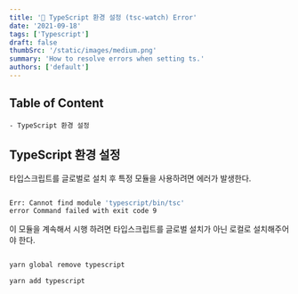 ```yaml
---
title: '🚧 TypeScript 환경 설정 (tsc-watch) Error'
date: '2021-09-18'
tags: ['Typescript']
draft: false
thumbSrc: '/static/images/medium.png'
summary: 'How to resolve errors when setting ts.'
authors: ['default']
---
```


## Table of Content

```
- TypeScript 환경 설정
```

## TypeScript 환경 설정

타입스크립트를 글로벌로 설치 후 특정 모듈을 사용하려면 에러가 발생한다.

```bash

Err: Cannot find module 'typescript/bin/tsc'
error Command failed with exit code 9

```

이 모듈을 계속해서 시행 하려면 타입스크립트를 글로벌 설치가 아닌 로컬로 설치해주어야 한다.

```bash

yarn global remove typescript

yarn add typescript

```
